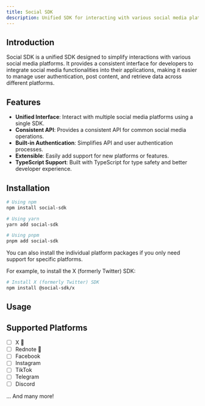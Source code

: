 ```yaml
---
title: Social SDK
description: Unified SDK for interacting with various social media platforms
---
```


## Introduction

Social SDK is a unified SDK designed to simplify interactions with various social media platforms. It provides a consistent interface for developers to integrate social media functionalities into their applications, making it easier to manage user authentication, post content, and retrieve data across different platforms.

## Features

- **Unified Interface**: Interact with multiple social media platforms using a single SDK.
- **Consistent API**: Provides a consistent API for common social media operations.
- **Built-in Authentication**: Simplifies API and user authentication processes.
- **Extensible**: Easily add support for new platforms or features.
- **TypeScript Support**: Built with TypeScript for type safety and better developer experience.

## Installation

```bash
# Using npm
npm install social-sdk

# Using yarn
yarn add social-sdk

# Using pnpm
pnpm add social-sdk
```

You can also install the individual platform packages if you only need support for specific platforms.

For example, to install the X (formerly Twitter) SDK:

```bash
# Install X (formerly Twitter) SDK
npm install @social-sdk/x
```

## Usage

## Supported Platforms

- [ ] X :construction:
- [ ] Rednote :construction:
- [ ] Facebook
- [ ] Instagram
- [ ] TikTok
- [ ] Telegram
- [ ] Discord

... And many more!
